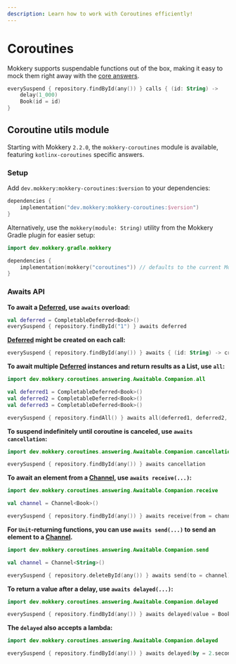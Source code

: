 ```yaml
---
description: Learn how to work with Coroutines efficiently!
---
```


# Coroutines

Mokkery supports suspendable functions out of the box, making it easy to mock them right away with the [core answers](../Guides/Answers).

```kotlin
everySuspend { repository.findById(any()) } calls { (id: String) ->
    delay(1_000)
    Book(id = id)
}
```

## Coroutine utils module

Starting with Mokkery `2.2.0`, the `mokkery-coroutines` module is available, featuring `kotlinx-coroutines` specific answers.

### Setup

Add `dev.mokkery:mokkery-coroutines:$version` to your dependencies:

```kotlin
dependencies {
    implementation("dev.mokkery:mokkery-coroutines:$version")
}
```

Alternatively, use the `mokkery(module: String)` utility from the Mokkery Gradle plugin for easier setup:

```kotlin
import dev.mokkery.gradle.mokkery

dependencies {
    implementation(mokkery("coroutines")) // defaults to the current Mokkery version
}
```

### Awaits API

**To await a [Deferred](https://kotlinlang.org/api/kotlinx.coroutines/kotlinx-coroutines-core/kotlinx.coroutines/-deferred/), use `awaits` overload:**
```kotlin
val deferred = CompletableDeferred<Book>()
everySuspend { repository.findById("1") } awaits deferred
```

**[Deferred](https://kotlinlang.org/api/kotlinx.coroutines/kotlinx-coroutines-core/kotlinx.coroutines/-deferred/) might be created on each call:**

```kotlin
everySuspend { repository.findById(any()) } awaits { (id: String) -> createBookDeferred(id) }
```

**To await multiple
[Deferred](https://kotlinlang.org/api/kotlinx.coroutines/kotlinx-coroutines-core/kotlinx.coroutines/-deferred/) instances and return results as a List, use `all`:**
```kotlin
import dev.mokkery.coroutines.answering.Awaitable.Companion.all

val deferred1 = CompletableDeferred<Book>()
val deferred2 = CompletableDeferred<Book>()
val deferred3 = CompletableDeferred<Book>()

everySuspend { repository.findAll() } awaits all(deferred1, deferred2, deferred3)
```

**To suspend indefinitely until coroutine is canceled, use `awaits cancellation`:**
```kotlin
import dev.mokkery.coroutines.answering.Awaitable.Companion.cancellation

everySuspend { repository.findById(any()) } awaits cancellation
```
**To await an element from a
[Channel](https://kotlinlang.org/api/kotlinx.coroutines/kotlinx-coroutines-core/kotlinx.coroutines.channels/-channel/), use `awaits receive(...)`:**
```kotlin
import dev.mokkery.coroutines.answering.Awaitable.Companion.receive

val channel = Channel<Book>()

everySuspend { repository.findById(any()) } awaits receive(from = channel)
```

**For `Unit`-returning functions, you can use `awaits send(...)` to send an element to
a [Channel](https://kotlinlang.org/api/kotlinx.coroutines/kotlinx-coroutines-core/kotlinx.coroutines.channels/-channel/).**
```kotlin
import dev.mokkery.coroutines.answering.Awaitable.Companion.send

val channel = Channel<String>()

everySuspend { repository.deleteById(any()) } awaits send(to = channel) { it.arg(0) } 
```

**To return a value after a delay, use `awaits delayed(...)`:**
```kotlin
import dev.mokkery.coroutines.answering.Awaitable.Companion.delayed

everySuspend { repository.findById(any()) } awaits delayed(value = Book(...)) // by default, the delay takes 1 second.
```

**The `delayed` also accepts a lambda:**

```kotlin
import dev.mokkery.coroutines.answering.Awaitable.Companion.delayed

everySuspend { repository.findById(any()) } awaits delayed(by = 2.seconds) { (id: String) -> Book(id = id) }
```